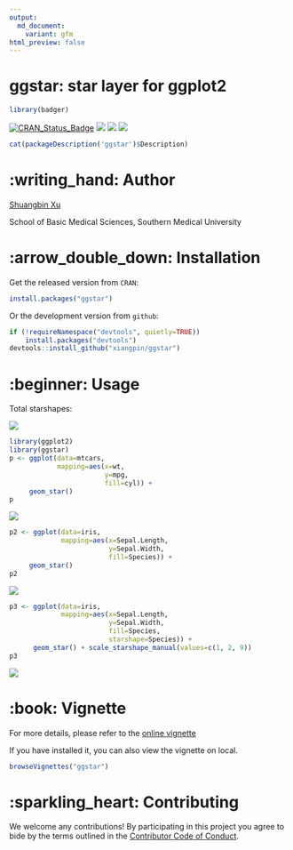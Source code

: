 ```yaml
---
output: 
  md_document:
    variant: gfm
html_preview: false
---
```


<!-- README.md is generated from README.Rmd. Please edit that file -->

# ggstar: star layer for ggplot2

```r
library(badger)
```

[![CRAN_Status_Badge](https://www.r-pkg.org/badges/version/ggstar?color=green)](https://cran.r-project.org/package=ggstar)
<!-- r badge_devel("xiangpin/ggstar", "green") -->
[![](https://cranlogs.r-pkg.org/badges/grand-total/ggstar?color=green)](https://cran.r-project.org/package=ggstar)
[![](https://cranlogs.r-pkg.org/badges/ggstar?color=green)](https://cranlogs.r-pkg.org/downloads/total/last-month/ggstar)
[![](https://cranlogs.r-pkg.org/badges/last-week/ggstar?color=green)](https://cranlogs.r-pkg.org/downloads/total/last-week/ggstar)

```r
cat(packageDescription('ggstar')$Description)
```

# :writing_hand: Author

[Shuangbin Xu](https://github.com/xiangpin)

School of Basic Medical Sciences, Southern Medical University

# :arrow_double_down: Installation

Get the released version from `CRAN`:

```r
install.packages("ggstar")
```

Or the development version from `github`:

```r
if (!requireNamespace("devtools", quietly=TRUE))
    install.packages("devtools")
devtools::install_github("xiangpin/ggstar")
```

# :beginner: Usage

Total starshapes:

![](./inst/extdata/starshapes.png)

```r
library(ggplot2)
library(ggstar)
p <- ggplot(data=mtcars, 
            mapping=aes(x=wt, 
                        y=mpg, 
                        fill=cyl)) + 
     geom_star()
p
```

![](./inst/extdata/figure1.png)

```r
p2 <- ggplot(data=iris, 
             mapping=aes(x=Sepal.Length, 
                         y=Sepal.Width, 
                         fill=Species)) +
     geom_star()
p2
```

![](./inst/extdata/figure2.png)

```r
p3 <- ggplot(data=iris,
             mapping=aes(x=Sepal.Length,
                         y=Sepal.Width,
                         fill=Species,
                         starshape=Species)) +
      geom_star() + scale_starshape_manual(values=c(1, 2, 9))
p3
```

![](./inst/extdata/figure3.png)

# :book: Vignette

For more details, please refer to the [online vignette](https://cran.r-project.org/web/packages/ggstar/vignettes/ggstar.html)

If you have installed it, you can also view the vignette on local.

```r
browseVignettes("ggstar")
```

# :sparkling_heart: Contributing

We welcome any contributions! By participating in this project you agree to bide
by the terms outlined in the [Contributor Code of Conduct](CONDUCT.md).
